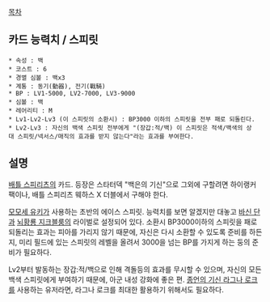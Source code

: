 [[목차]]

== 카드 능력치 / 스피릿 ==
 * 속성 : 백
 * 코스트 : 6
 * 경멸 심볼 : 백x3
 * 계통 : 동기(動器), 전기(戰騎)
 * BP : LV1-5000, LV2-7000, LV3-9000
 * 심볼 : 백
 * 레어리티 : M
 * Lv1-Lv2-Lv3 (이 스피릿의 소환시) : BP3000 이하의 스피릿을 전부 패로 되돌린다.
 * Lv2-Lv3 : 자신의 백색 스피릿 전부에게 "(장갑:적/백) 이 스피릿은 적색/백색의 상대 스피릿/넥서스/매직의 효과를 받지 않는다"라는 효과를 부여한다.

== 설명 ==
[[배틀 스피리츠]]의 카드. 등장은 스타터덱 "백은의 기신"으로 그외에 구할려면 하이랭커 팩이나, 배틀 스피리츠 웨하스 X 더블에서 구해야 한다.

[[모모세 유키]]가 사용하는 초반의 에이스 스피릿. 능력치를 보면 알겠지만 대놓고 [[바신 단]]과 [[뇌황룡 지크블룸]]의 라이벌로 설정되어 있다. 소환시 BP3000이하의 스피릿을 패로 되돌리는 효과는 피아를 가리지 않기 때문에, 자신은 다시 소환할 수 있도록 준비를 하든지, 미리 필드에 있는 스피릿의 레벨을 올려서 3000을 넘는 BP를 가지게 하는 둥의 준비가 필요하다.

Lv2부터 발동하는 장갑:적/백으로 인해 격돌등의 효과를 무시할 수 있으며, 자신의 모든 백색 스피릿에게 부여하기 때문에, 아군 내성 강화에 좋은 편. [[종언의 기신 라그나 로크]]를 사용하는 유저라면, 라그나 로크를 최대한 활용하기 위해서도 필요하다.
